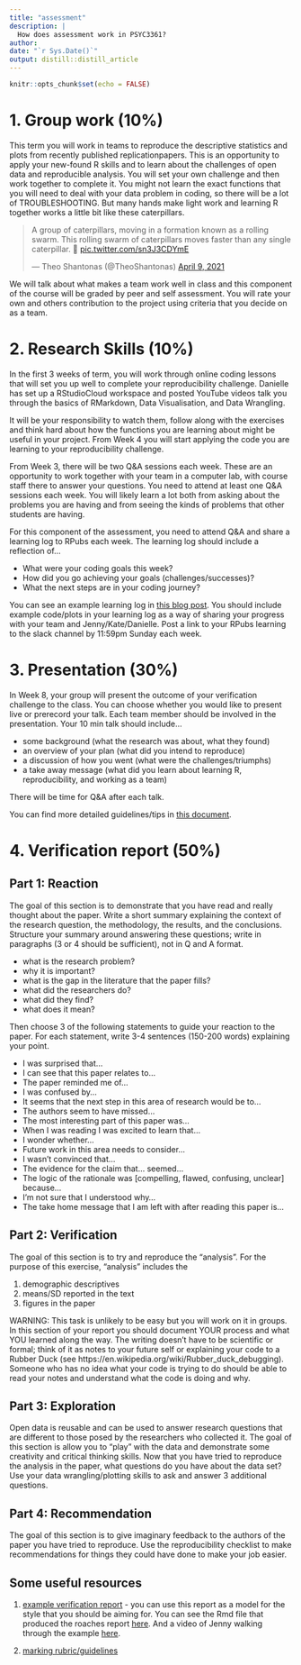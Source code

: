 ```yaml
---
title: "assessment"
description: |
  How does assessment work in PSYC3361?
author:
date: "`r Sys.Date()`"
output: distill::distill_article
---
```


```r
knitr::opts_chunk$set(echo = FALSE)
```


# 1. Group work (10%)

This term you will work in teams to reproduce the descriptive statistics and plots from recently published replicationpapers. This is an opportunity to apply your new-found R skills and to learn about the challenges of open data and reproducible analysis. You will set your own challenge and then work together to complete it. You might not learn the exact functions that you will need to deal with your data problem in coding, so there will be a lot of TROUBLESHOOTING. But many hands make light work and learning R together works a little bit like these caterpillars. 

<blockquote class="twitter-tweet"><p lang="en" dir="ltr">A group of caterpillars, moving in a formation known as a rolling swarm. This rolling swarm of caterpillars moves faster than any single caterpillar. 🐛 <a href="https://t.co/sn3J3CDYmE">pic.twitter.com/sn3J3CDYmE</a></p>&mdash; Theo Shantonas (@TheoShantonas) <a href="https://twitter.com/TheoShantonas/status/1380536139954655237?ref_src=twsrc%5Etfw">April 9, 2021</a></blockquote> <script async src="https://platform.twitter.com/widgets.js" charset="utf-8"></script>

We will talk about what makes a team work well in class and this component of the course will be graded by peer and self assessment. You will rate your own and others contribution to the project using criteria that you decide on as a team. 

# 2. Research Skills (10%)

In the first 3 weeks of term, you will work through online coding lessons that will set you up well to complete your reproducibility challenge. Danielle has set up a RStudioCloud workspace and posted YouTube videos talk you through the basics of RMarkdown, Data Visualisation, and Data Wrangling. 

It will be your responsibility to watch them, follow along with the exercises and think hard about how the functions you are learning about might be useful in your project. From Week 4 you will start applying the code you are learning to your reproducibility challenge. 

From Week 3, there will be two Q&A sessions each week. These are an opportunity to work together with your team in a computer lab, with course staff there to answer your questions.  You need to attend at least one Q&A sessions each week. You will likely learn a lot both from asking about the problems you are having and from seeing the kinds of problems that other students are having. 

For this component of the assessment, you need to attend Q&A and share a learning log to RPubs each week. The learning log should include a reflection of...

- What were your coding goals this week?
- How did you go achieving your goals (challenges/successes)?
- What the next steps are in your coding journey?

You can see an example learning log in [this blog post](https://internship3361.netlify.app/posts/2021-02-13-learning-log-example/). You should include example code/plots in your learning log as a way of sharing your progress with your team and Jenny/Kate/Danielle. Post a link to your RPubs learning to the slack channel by 11:59pm Sunday each week. 

# 3. Presentation (30%)

In Week 8, your group will present the outcome of your verification challenge to the class. You can choose whether you would like to present live or prerecord your talk. Each team member should be involved in the presentation. Your 10 min talk should include...

- some background (what the research was about, what they found)
- an overview of your plan (what did you intend to reproduce)
- a discussion of how you went (what were the challenges/triumphs)
- a take away message (what did you learn about learning R, reproducibility, and working as a team)

There will be time for Q&A after each talk. 

You can find more detailed guidelines/tips in [this document](https://docs.google.com/document/d/1PqLZFK0oSk6P0BmuO41ZqH1KQ9rUPwxYDT5COMfdCl0/edit?usp=sharing). 


# 4. Verification report (50%)

## Part 1: Reaction

The goal of this section is to demonstrate that you have read and really thought about the paper. Write a short summary explaining the context of the research question, the methodology, the results, and the conclusions. Structure your summary around answering these questions; write in paragraphs (3 or 4 should be sufficient), not in Q and A format. 

- what is the research problem? 
- why it is important? 
- what is the gap in the literature that the paper fills?
- what did the researchers do?
- what did they find?
- what does it mean?

Then choose 3 of the following statements to guide your reaction to the paper. For each statement, write 3-4 sentences (150-200 words) explaining your point.

- I was surprised that…
- I can see that this paper relates to…
- The paper reminded me of… 
- I was confused by…
- It seems that the next step in this area of research would be to…
- The authors seem to have missed…
- The most interesting part of this paper was…
- When I was reading I was excited to learn that…
- I wonder whether…
- Future work in this area needs to consider…
- I wasn’t convinced that…
- The evidence for the claim that… seemed…
- The logic of the rationale was [compelling, flawed, confusing, unclear] because…
- I’m not sure that I understood why…
- The take home message that I am left with after reading this paper is…



## Part 2: Verification 

The goal of this section is to try and reproduce the “analysis”. For the purpose of this exercise, “analysis” includes the

1. demographic descriptives 
2. means/SD reported in the text
3. figures in the paper 

WARNING: This task is unlikely to be easy but you will work on it in groups. In this section of your report you should document YOUR process and what YOU learned along the way. The writing doesn’t have to be scientific or formal; think of it as notes to your future self or explaining your code to a Rubber Duck (see https://en.wikipedia.org/wiki/Rubber_duck_debugging). Someone who has no idea what your code is trying to do should be able to read your notes and understand what the code is doing and why. 

## Part 3: Exploration

Open data is reusable and can be used to answer research questions that are different to those posed by the researchers who collected it. The goal of this section is allow you to “play” with the data and demonstrate some creativity and critical thinking skills. Now that you have tried to reproduce the analysis in the paper, what questions do you have about the data set? Use your data wrangling/plotting skills to ask and answer 3 additional questions.



## Part 4: Recommendation

The goal of this section is to give imaginary feedback to the authors of the paper you have tried to reproduce. Use the reproducibility checklist to make recommendations for things they could have done to make your job easier. 


## Some useful resources

1. [example verification report](https://rpubs.com/jenrichmond/721635) - you can use this report as a model for the style that you should be aiming for. You can see the Rmd file that produced the roaches report [here](./scripts/roaches.Rmd). And a video of Jenny walking through the example [here](https://youtu.be/4pWpZ6HBUzM).  

2. [marking rubric/guidelines](https://docs.google.com/spreadsheets/d/1tBIaYLxUdWCQX9GzsL_xfwxX4n_z7hY4ZnvbLp0OGi8/edit?usp=sharing)















